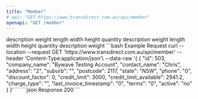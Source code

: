 ```yaml
---
title: "Member"
# api: "GET https://www.transdirect.com.au/api/member"
openapi: "GET /member"
---
```

<ParamField path="company_name" type="string">
description
</ParamField>
<ParamField path="contact_name" type="string">
weight
</ParamField>
<ParamField path="address" type="string">
length
</ParamField>
<ParamField path="suburb" type="string">
width
</ParamField>
<ParamField path="postcode" type="number">
height
</ParamField>
<ParamField path="state" type="string">
quantity
</ParamField>
<ParamField path="phone" type="string">
description
</ParamField>
<ParamField path="discount_factor" type="number">
weight
</ParamField>
<ParamField path="credit_limit" type="number">
length
</ParamField>
<ParamField path="credit_limit_available" type="number">
width
</ParamField>
<ParamField path="charge_type" type="string">
height
</ParamField>
<ParamField path="last_invoice_timestamp" type="string">
quantity
</ParamField>
<ParamField path="terms" type="string">
description
</ParamField>
<ParamField path="active" type="string">
weight
</ParamField>
<RequestExample>
```bash Example Request
curl --location --request GET 'https://www.transdirect.com.au/api/member'
--header 'Content-Type:application/json'\
--data-raw '{
{
  "id": 503,
  "company_name": "Bywave Testing Account",
  "contact_name": "Chris",
  "address": "2",
  "suburb": "",
  "postcode": 2117,
  "state": "NSW",
  "phone": "0",
  "discount_factor": 0,
  "credit_limit": 3000,
  "credit_limit_available": 2941.2,
  "charge_type": "",
  "last_invoice_timestamp": "0",
  "terms": "0",
  "active": "no"
}
}'
``` 
</RequestExample>   
<ResponseExample>
```json Response
 200
```
</ResponseExample>